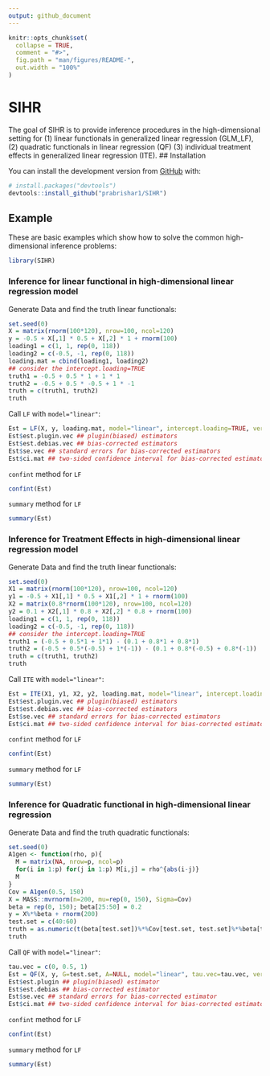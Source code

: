 ```yaml
---
output: github_document
---
```


<!-- README.md is generated from README.Rmd. Please edit that file -->

```r
knitr::opts_chunk$set(
  collapse = TRUE,
  comment = "#>",
  fig.path = "man/figures/README-",
  out.width = "100%"
)
```

# SIHR

<!-- badges: start -->
<!-- badges: end -->

The goal of SIHR is to provide inference procedures in the high-dimensional setting for (1) linear functionals in generalized linear regression (GLM_LF), (2) quadratic functionals in linear regression (QF) (3) individual treatment effects in generalized linear regression (ITE).
## Installation

You can install the development version from [GitHub](https://github.com/) with:

``` r
# install.packages("devtools")
devtools::install_github("prabrishar1/SIHR")
```
## Example

These are basic examples which show how to solve the common high-dimensional inference problems:

```r
library(SIHR)
```

### Inference for linear functional in high-dimensional linear regression model
Generate Data and find the truth linear functionals:
```r
set.seed(0)
X = matrix(rnorm(100*120), nrow=100, ncol=120)
y = -0.5 + X[,1] * 0.5 + X[,2] * 1 + rnorm(100)
loading1 = c(1, 1, rep(0, 118))
loading2 = c(-0.5, -1, rep(0, 118))
loading.mat = cbind(loading1, loading2)
## consider the intercept.loading=TRUE
truth1 = -0.5 + 0.5 * 1 + 1 * 1
truth2 = -0.5 + 0.5 * -0.5 + 1 * -1
truth = c(truth1, truth2)
truth
```

Call `LF` with `model="linear"`: 
```r
Est = LF(X, y, loading.mat, model="linear", intercept.loading=TRUE, verbose=TRUE)
Est$est.plugin.vec ## plugin(biased) estimators
Est$est.debias.vec ## bias-corrected estimators
Est$se.vec ## standard errors for bias-corrected estimators
Est$ci.mat ## two-sided confidence interval for bias-corrected estimators
```

`confint` method for `LF`
```r
confint(Est)
```

`summary` method for `LF`
```r
summary(Est)
```

### Inference for Treatment Effects in high-dimensional linear regression model
Generate Data and find the truth linear functionals:
```r
set.seed(0)
X1 = matrix(rnorm(100*120), nrow=100, ncol=120)
y1 = -0.5 + X1[,1] * 0.5 + X1[,2] * 1 + rnorm(100)
X2 = matrix(0.8*rnorm(100*120), nrow=100, ncol=120)
y2 = 0.1 + X2[,1] * 0.8 + X2[,2] * 0.8 + rnorm(100)
loading1 = c(1, 1, rep(0, 118))
loading2 = c(-0.5, -1, rep(0, 118))
## consider the intercept.loading=TRUE
truth1 = (-0.5 + 0.5*1 + 1*1) - (0.1 + 0.8*1 + 0.8*1)
truth2 = (-0.5 + 0.5*(-0.5) + 1*(-1)) - (0.1 + 0.8*(-0.5) + 0.8*(-1))
truth = c(truth1, truth2)
truth
```

Call `ITE` with `model="linear"`:
```r
Est = ITE(X1, y1, X2, y2, loading.mat, model="linear", intercept.loading=TRUE, verbose=TRUE)
Est$est.plugin.vec ## plugin(biased) estimators
Est$est.debias.vec ## bias-corrected estimators
Est$se.vec ## standard errors for bias-corrected estimators
Est$ci.mat ## two-sided confidence interval for bias-corrected estimators
```

`confint` method for `LF`
```r
confint(Est)
```

`summary` method for `LF`
```r
summary(Est)
```

### Inference for Quadratic functional in high-dimensional linear regression
Generate Data and find the truth quadratic functionals:
```r
set.seed(0)
A1gen <- function(rho, p){
  M = matrix(NA, nrow=p, ncol=p)
  for(i in 1:p) for(j in 1:p) M[i,j] = rho^{abs(i-j)}
  M
}
Cov = A1gen(0.5, 150)
X = MASS::mvrnorm(n=200, mu=rep(0, 150), Sigma=Cov)
beta = rep(0, 150); beta[25:50] = 0.2
y = X%*%beta + rnorm(200)
test.set = c(40:60)
truth = as.numeric(t(beta[test.set])%*%Cov[test.set, test.set]%*%beta[test.set])
truth
```

Call `QF` with `model="linear"`:
```r
tau.vec = c(0, 0.5, 1)
Est = QF(X, y, G=test.set, A=NULL, model="linear", tau.vec=tau.vec, verbose=TRUE)
Est$est.plugin ## plugin(biased) estimator
Est$est.debias ## bias-corrected estimator
Est$se.vec ## standard errors for bias-corrected estimator
Est$ci.mat ## two-sided confidence interval for bias-corrected estimators
```

`confint` method for `LF`
```r
confint(Est)
```

`summary` method for `LF`
```r
summary(Est)
```
